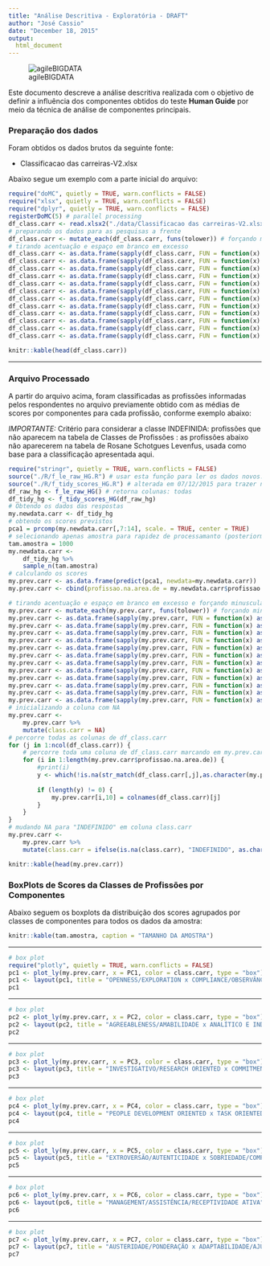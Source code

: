 ```yaml
---
title: "Análise Descritiva - Exploratória - DRAFT"
author: "José Cassio"
date: "December 18, 2015"
output:
  html_document
---
```


![agileBIGDATA](./aBIG5.png)

Este documento descreve a análise descritiva realizada com o objetivo de definir a influência dos componentes obtidos do teste **Human Guide** por meio da técnica de análise de componentes principais.

### Preparação dos dados ###
Foram obtidos os dados brutos da seguinte fonte:

* Classificacao das carreiras-V2.xlsx

Abaixo segue um exemplo com a parte inicial do arquivo:

```r
require("doMC", quietly = TRUE, warn.conflicts = FALSE)
require("xlsx", quietly = TRUE, warn.conflicts = FALSE)
require("dplyr", quietly = TRUE, warn.conflicts = FALSE)
registerDoMC(5) # parallel processing
df_class.carr <- read.xlsx2("./data/Classificacao das carreiras-V2.xlsx", sheetIndex = 1, header = TRUE)
# preparando os dados para as pesquisas a frente
df_class.carr <- mutate_each(df_class.carr, funs(tolower)) # forçando minúsculas
# tirando acentuação e espaço em branco em excesso
df_class.carr <- as.data.frame(sapply(df_class.carr, FUN = function(x) as.character(gsub("á", "a", x))))
df_class.carr <- as.data.frame(sapply(df_class.carr, FUN = function(x) as.character(gsub("é", "e", x))))
df_class.carr <- as.data.frame(sapply(df_class.carr, FUN = function(x) as.character(gsub("í", "i", x))))
df_class.carr <- as.data.frame(sapply(df_class.carr, FUN = function(x) as.character(gsub("ó", "o", x))))
df_class.carr <- as.data.frame(sapply(df_class.carr, FUN = function(x) as.character(gsub("ú", "u", x))))
df_class.carr <- as.data.frame(sapply(df_class.carr, FUN = function(x) as.character(gsub("ã", "a", x))))
df_class.carr <- as.data.frame(sapply(df_class.carr, FUN = function(x) as.character(gsub("õ", "o", x))))
df_class.carr <- as.data.frame(sapply(df_class.carr, FUN = function(x) as.character(gsub("ç", "c", x))))
df_class.carr <- as.data.frame(sapply(df_class.carr, FUN = function(x) as.character(gsub("â", "a", x))))
df_class.carr <- as.data.frame(sapply(df_class.carr, FUN = function(x) as.character(gsub("ê", "e", x))))
df_class.carr <- as.data.frame(sapply(df_class.carr, FUN = function(x) as.character(gsub("ô", "o", x))))
df_class.carr <- as.data.frame(sapply(df_class.carr, FUN = function(x) as.character(gsub("  ", " ", x))))

knitr::kable(head(df_class.carr))
```


----

### Arquivo Processado ###

A partir do arquivo acima, foram classificadas as profissões informadas pelos respondentes no arquivo previamente obtido com as médias de scores por componentes para cada profissão, conforme exemplo abaixo:

*IMPORTANTE:* Critério para considerar a classe INDEFINIDA: profissões que não aparecem na tabela de Classes de Profissões : as profissões abaixo não aparecerem na tabela de Rosane Schotgues Levenfus, usada como base para a classificação apresentada aqui.


```r
require("stringr", quietly = TRUE, warn.conflicts = FALSE)
source("./R/f_le_raw_HG.R") # usar esta função para ler os dados novos. 
source("./R/f_tidy_scores_HG.R") # alterada em 07/12/2015 para trazer nome do respondente tb
df_raw_hg <- f_le_raw_HG() # retorna colunas: todas
df_tidy_hg <- f_tidy_scores_HG(df_raw_hg)
# Obtendo os dados das respostas
my.newdata.carr <- df_tidy_hg
# obtendo os scores previstos
pca1 = prcomp(my.newdata.carr[,7:14], scale. = TRUE, center = TRUE)
# selecionando apenas amostra para rapidez de processamanto (posteriormente colocar em combobox)
tam.amostra = 1000
my.newdata.carr <- 
    df_tidy_hg %>%
    sample_n(tam.amostra)
# calculando os scores
my.prev.carr <- as.data.frame(predict(pca1, newdata=my.newdata.carr))
my.prev.carr <- cbind(profissao.na.area.de = my.newdata.carr$profissao.na.area.de, my.prev.carr)

# tirando acentuação e espaço em branco em excesso e forçando minusculas
my.prev.carr <- mutate_each(my.prev.carr, funs(tolower)) # forçando minúsculas
my.prev.carr <- as.data.frame(sapply(my.prev.carr, FUN = function(x) as.character(gsub("á", "a", x))))
my.prev.carr <- as.data.frame(sapply(my.prev.carr, FUN = function(x) as.character(gsub("é", "e", x))))
my.prev.carr <- as.data.frame(sapply(my.prev.carr, FUN = function(x) as.character(gsub("í", "i", x))))
my.prev.carr <- as.data.frame(sapply(my.prev.carr, FUN = function(x) as.character(gsub("ó", "o", x))))
my.prev.carr <- as.data.frame(sapply(my.prev.carr, FUN = function(x) as.character(gsub("ú", "u", x))))
my.prev.carr <- as.data.frame(sapply(my.prev.carr, FUN = function(x) as.character(gsub("ã", "a", x))))
my.prev.carr <- as.data.frame(sapply(my.prev.carr, FUN = function(x) as.character(gsub("õ", "o", x))))
my.prev.carr <- as.data.frame(sapply(my.prev.carr, FUN = function(x) as.character(gsub("ç", "c", x))))
my.prev.carr <- as.data.frame(sapply(my.prev.carr, FUN = function(x) as.character(gsub("â", "a", x))))
my.prev.carr <- as.data.frame(sapply(my.prev.carr, FUN = function(x) as.character(gsub("ê", "e", x))))
my.prev.carr <- as.data.frame(sapply(my.prev.carr, FUN = function(x) as.character(gsub("ô", "o", x))))
my.prev.carr <- as.data.frame(sapply(my.prev.carr, FUN = function(x) as.character(gsub("  ", " ", x))))
# inicializando a coluna com NA
my.prev.carr <-
    my.prev.carr %>%
    mutate(class.carr = NA)
# percorre todas as colunas de df_class.carr
for (j in 1:ncol(df_class.carr)) {
    # percorre toda uma coluna de df_class.carr marcando em my.prev.carr$class.carr se encontra
    for (i in 1:length(my.prev.carr$profissao.na.area.de)) {
        #print(i)
        y <- which(!is.na(str_match(df_class.carr[,j],as.character(my.prev.carr$profissao.na.area.de[i]))))
    
        if (length(y) != 0) {
            my.prev.carr[i,10] = colnames(df_class.carr)[j]
        } 
    }
}
# mudando NA para "INDEFINIDO" em coluna class.carr
my.prev.carr <-
    my.prev.carr %>%
    mutate(class.carr = ifelse(is.na(class.carr), "INDEFINIDO", as.character(class.carr)))

knitr::kable(head(my.prev.carr))
```

### BoxPlots de Scores da Classes de Profissões por Componentes ###

Abaixo seguem os boxplots da distribuição dos scores agrupados por classes de componentes para todos os dados da amostra:

```r
knitr::kable(tam.amostra, caption = "TAMANHO DA AMOSTRA")
```



----



```r
# box plot
require("plotly", quietly = TRUE, warn.conflicts = FALSE)
pc1 <- plot_ly(my.prev.carr, x = PC1, color = class.carr, type = "box")
pc1 <- layout(pc1, title = "OPENNESS/EXPLORATION x COMPLIANCE/OBSERVÂNCIA")
pc1
```


----



```r
# box plot
pc2 <- plot_ly(my.prev.carr, x = PC2, color = class.carr, type = "box")
pc2 <- layout(pc2, title = "AGREEABLENESS/AMABILIDADE x ANALÍTICO E INDEPENDENTE/FOCO EM RESULTADO")
pc2
```


----



```r
# box plot
pc3 <- plot_ly(my.prev.carr, x = PC3, color = class.carr, type = "box")
pc3 <- layout(pc3, title = "INVESTIGATIVO/RESEARCH ORIENTED x COMMITMENT/ENGAJAMENTO")
pc3
```


----



```r
# box plot
pc4 <- plot_ly(my.prev.carr, x = PC4, color = class.carr, type = "box")
pc4 <- layout(pc4, title = "PEOPLE DEVELOPMENT ORIENTED x TASK ORIENTED/ORIENTAÇÃO PARA A TAREFA")
pc4
```


----



```r
# box plot
pc5 <- plot_ly(my.prev.carr, x = PC5, color = class.carr, type = "box")
pc5 <- layout(pc5, title = "EXTROVERSÃO/AUTENTICIDADE x SOBRIEDADE/COMPOSTURA/COMEDIMENTO")
pc5
```


----



```r
# box plot
pc6 <- plot_ly(my.prev.carr, x = PC6, color = class.carr, type = "box")
pc6 <- layout(pc6, title = "MANAGEMENT/ASSISTÊNCIA/RECEPTIVIDADE ATIVA")
pc6
```


----



```r
# box plot
pc7 <- plot_ly(my.prev.carr, x = PC7, color = class.carr, type = "box")
pc7 <- layout(pc7, title = "AUSTERIDADE/PONDERAÇÃO x ADAPTABILIDADE/AJUSTAMENTO)")
pc7
```

